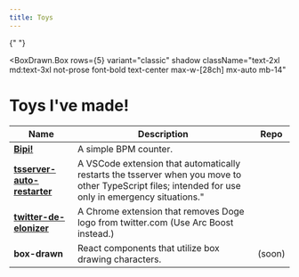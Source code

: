 ```yaml
---
title: Toys
---
```


{" "}

<BoxDrawn.Box
  rows={5}
  variant="classic"
  shadow
  className="text-2xl md:text-3xl not-prose font-bold text-center max-w-[28ch] mx-auto mb-14"
>
  <h1>Toys I've made!</h1>
</BoxDrawn.Box>

| Name                                                                                                                                       | Description                                                                                                                                          | Repo                                                                                       |
| ------------------------------------------------------------------------------------------------------------------------------------------ | ---------------------------------------------------------------------------------------------------------------------------------------------------- | ------------------------------------------------------------------------------------------ |
| [**Bipi!**](https://bipi.sehyunchung.dev)                                                                                                  | A simple BPM counter.                                                                                                                                | [<LinkIcon className="h-4 w-4" />](https://github.com/sehyunchung/bipi)                    |
| [**tsserver-auto-restarter**](https://marketplace.visualstudio.com/items?itemName=SehyunChung.tsserver-auto-restarter)                     | A VSCode extension that automatically restarts the tsserver when you move to other TypeScript files; intended for use only in emergency situations." | [<LinkIcon className="h-4 w-4" />](https://github.com/sehyunchung/tsserver-auto-restarter) |
| [**twitter-de-elonizer**](https://chrome.google.com/webstore/detail/twitter-de-elonizer/elfgpiecbnknhfpkcpcnghkkkdilobkg?hl=en&authuser=0) | A Chrome extension that removes Doge logo from twitter.com (Use Arc Boost instead.)                                                                  | [<LinkIcon className="h-4 w-4" />](https://github.com/sehyunchung/twitter-de-elonizer/)    |
| **box-drawn**                                                                                                                              | React components that utilize box drawing characters.                                                                                                | (soon)                                                                                     |
